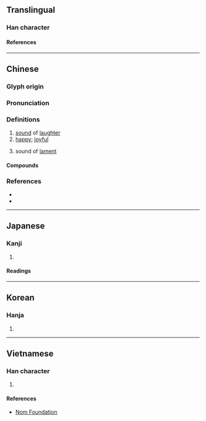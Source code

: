 {{character info}}
==Translingual==

===Han character===
{{Han char|rn=30|rad=口|as=05|sn=8|four=63060|canj=RIR|ids=⿰口台}}

====References====
{{Han ref|kx=0185.050|dkj=03492|dj=0404.050|hdz=10610.070|uh=548D}}

----

==Chinese==
{{zh-forms}}

===Glyph origin===
{{Han etym}}
{{Han compound|口|台|ls=psc|c1=s|c2=p|t1=mouth; speech}}

===Pronunciation===
{{zh-pron
|m=hāi
|c=hoi1,haai1
|mc=y
|oc=y
|ma=
|cat=n,a
}}

===Definitions===
{{zh-hanzi}}

# [[sound]] of [[laughter]]
# [[happy]]; [[joyful]]
# {{zh-alt-lb|嗨|咳}} sound of [[lament]]

====Compounds====
{{zh-der|咍咍|咍樂|咍臺}}

===References===
* {{R:twedu|B00308}}
* {{R:yue:Hanzi}}

----

==Japanese==

===Kanji===
{{ja-kanji|grade=|rs=口05}}

# {{rfdef|ja|sort=口05}}

====Readings====
{{ja-readings
|kanyoon=たい
|kanon=かい
|kun=わら-う<わら-ふ, よろこ-ぶ
}}

----

==Korean==

===Hanja===
{{ko-hanja|hangeul=해|rv=hae|mr=hae}}

# {{rfdef|ko|sort=口05}}

----

==Vietnamese==

===Han character===
{{vi-readings|rs=口05|reading=hay, thay}}

# {{rfdef|vi|sort=口05}}

====References====
* [http://nomfoundation.org/common/nom_details.php?codepoint=548D Nom Foundation]